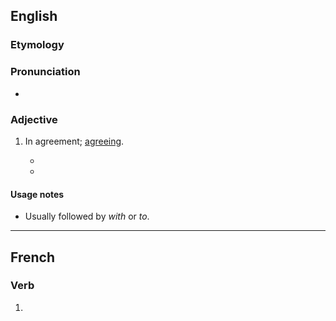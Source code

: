 ==English==

===Etymology===
{{suffix|accord|ant|lang=en}}

===Pronunciation===
* {{a|US}} {{IPA|/əˈkɔɹd.ənt/|lang=en}}

===Adjective===
{{en-adj}}

# In agreement; [[agreeing]].
#: {{syn|en|consonant|harmonious|corresponding|conformable|conforming}}
#* {{quote-book|lang=en|title=The Descent of Man|author=Charles Darwin|year=1871|passage=The breach of this law, even when the breach is known to be strictly '''accordant''' with true morality, has caused many a man more agony than a real crime.}}
#* {{quote-book|lang=en|title=The Captivity An Oratorio|author=Oliver Goldsmith|passage=And now his voice '''accordant''' to the string.|year=1836}}

====Usage notes====
* Usually followed by ''with'' or ''to''.

----

==French==

===Verb===
{{head|fr|present participle}}

# {{present participle of|accorder|lang=fr|nocat=1}}